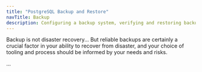 ```yaml
---
title: "PostgreSQL Backup and Restore"
navTitle: Backup
description: Configuring a backup system, verifying and restoring backup images for PostgreSQL systems
---
```


Backup is not disaster recovery... But reliable backups are certainly a crucial factor in your ability to recover from disaster, and your choice of tooling and process should be informed by your needs and risks.

...

